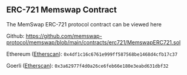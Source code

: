 ## ERC-721 Memswap Contract

The MemSwap ERC-721 protocol contract can be viewed here

Github: https://github.com/memswap-protocol/memswap/blob/main/contracts/erc721/MemswapERC721.sol

Ethereum ([Etherscan](https://etherscan.io/address/0x4df1c16c6761e999ff587568be1468d4cfb17c37a#code)): `0x4df1c16c6761e999ff587568be1468d4cfb17c37`

Goerli ([Etherscan](https://goerli.etherscan.io/address/0x3a62977f4d0a26ce6feb66e180e3eabd631dbf32#code)): `0x3a62977f4d0a26ce6feb66e180e3eabd631dbf32`
